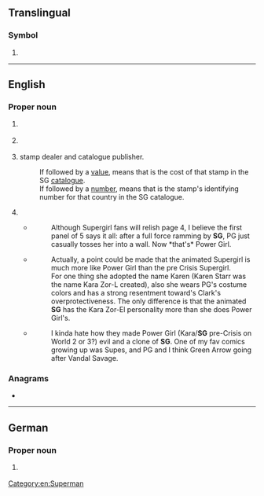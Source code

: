{{also|sg|Sg|.sg|sg.|Sg.|სგ}}
==Translingual==

===Symbol===
{{mul-symbol}}

# {{ISO 3166|1|2|Singapore}}

----

==English==

===Proper noun===
{{en-proper noun}}

# {{lb|en|basketball}} {{init of|en|shooting guard}}
# {{lb|en|science}} {{init of|en|specific gravity}}
# {{lb|en|philately}} {{init of|en|{{w|Stanley Gibbons}}|dot=,}} stamp dealer and catalogue publisher.
#: If followed by a [[value]], means that is the cost of that stamp in the SG [[catalogue]].
#: If followed by a [[number]], means that is the stamp's identifying number for that country in the SG catalogue.
# {{initialism of|en|{{w|Super Girl}}|gloss=DC Comics superheroine}}
#* {{quote-newsgroup
|en
|date=October 25 1997
|author=Lightning
|title=REVIEW Power Girl #1, uhm, I mean Supergirl #16
|url=https://groups.google.com/d/msg/rec.arts.comics.dc.universe/7LXMTkQtLzk/YYmlNIO7DkwJ
|id=62tta5$a7g$1@206.230.70.77
|newsgroup=rec.arts.comics.dc.universe}}
#*: Although Supergirl fans will relish page 4, I believe the first panel of 5 says it all: after a full force ramming by '''SG''', PG just casually tosses her into a wall. Now *that's* Power Girl.
#* {{quote-newsgroup
|en
|date=May 6 1998
|author=CaptT...@webtv.net
|title=Re: Why is TV kind of pre-Crisis and comics Post-Crisis
|url=https://groups.google.com/d/msg/rec.arts.comics.dc.universe/yi-EOjRFaDI/MoHovIs2_rYJ
|id=6iouoe$1jf$1@newsd-134.iap.bryant.webtv.net
|newsgroup=rec.arts.comics.dc.universe}}
#*: Actually, a point could be made that the animated Supergirl is much more like Power Girl than the pre Crisis Supergirl.
#*: For one thing she adopted the name Karen (Karen Starr was the name Kara Zor-L created), also she wears PG's costume colors and has a strong resentment toward's Clark's overprotectiveness. The only difference is that the animated '''SG''' has the Kara Zor-El personality more than she does Power Girl's.
#* {{quote-newsgroup
|en
|date=September 21 2005
|author=tan...@bellsouth.net
|title=Re: JLU - WOW
|url=https://groups.google.com/d/msg/alt.tv.cartoon-network/W61C2rlr6XA/Pl07SNyXTzUJ
|id=SL7Ye.4284$xg3.1881@bignews4.bellsouth.net
|newsgroup=alt.tv.cartoon-network}}
#*: I kinda hate how they made Power Girl (Kara/'''SG''' pre-Crisis on World 2 or 3?) evil and a clone of '''SG'''. One of my fav comics growing up was Supes, and PG and I think Green Arrow going after Vandal Savage.

===Anagrams===
* {{anagrams|en|a=gs|G's|GS|Gs|G♭s|G♯s|g's|gs}}

[[Category:en:Superman]]

----

==German==

===Proper noun===
{{head|de|proper noun}}

# {{form of|de|{{w|ISO 3166-2:CH}} code|{{l|de|St. Gallen}}}} {{q|canton}}